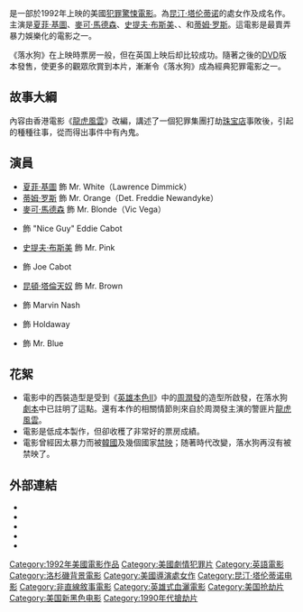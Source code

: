 {{noteTA
|G1=Show
|G2=Movie
}}
{{Infobox Film
| name         = 落水狗
| original_name = ''Reservoir Dogs''
| image        = Reservoir dogs ver1.jpg
| caption      = 电影海报
| director     = [[昆汀·塔伦蒂诺|昆汀·塔伦蒂诺]]
| producer     = {{link-en|勞倫斯·班德|Lawrence Bender}}
| writer       = 昆汀·塔伦蒂诺
| starring     = [[夏菲·基圖|夏菲·基圖]]<br />[[蒂姆·罗斯|蒂姆·罗斯]]<br />[[史提夫·布斯美|史提夫·布斯美]]<br />{{link-en|Chris Penn|Chris Penn}}<br />[[麥可·馬德森|麥可·馬德森]]<br />{{link-en|勞倫斯·蒂爾尼|Lawrence Tierney}}
| music        = 
| cinematography = {{link-en|Andrzej Sekuła|Andrzej Sekuła}}
| editing      = {{link-en|薩莉·門克|Sally Menke}}
| studio       = {{link-en|Artisan Entertainment|Artisan Entertainment}}<br />Dog Eat Dog Productions
| distributor  = [[米拉麥克斯影業|米拉麥克斯影業]]
| released     = 1992年10月23日
| country      = {{USA}}
| awards       =
| language     = [[英语|英语]]
| budget       = $1,200,000 [[美元|美元]]
| gross        = $2,800,000 美元
| preceded_by  =
| followed_by  =
| website      =
| amg_id       =
| imdb_id      = 0105236
| tw_name      = 霸道橫行
| hk_name      = 落水狗
| cn_name      = 落水狗
}}
{{作品名稱|name=''Reservoir Dogs''|hk=落水狗|tw=霸道橫行|equiv-cn=hk}}是一部於1992年上映的美國[[犯罪電影|犯罪]][[驚悚|驚悚電影]]。為[[昆汀·塔伦蒂诺|昆汀·塔伦蒂诺]]的處女作及成名作。主演是[[夏菲·基圖|夏菲·基圖]]、[[麥可·馬德森|麥可·馬德森]]、[[史提夫·布斯美|史提夫·布斯美]]、{{link-en|Chris Penn|Chris Penn}}、{{link-en|勞倫斯·蒂爾尼|Lawrence Tierney}}和[[蒂姆·罗斯|蒂姆·罗斯]]。這電影是最賣弄暴力娛樂化的電影之一。

《落水狗》在上映時票房一般，但在英国上映后却比较成功。隨著之後的[[DVD|DVD]]版本發售，使更多的觀眾欣賞到本片，漸漸令《落水狗》成為經典犯罪電影之一。

== 故事大綱 ==
內容由香港電影《[[龍虎風雲|龍虎風雲]]》改編，講述了一個犯罪集團打劫[[珠宝店|珠宝店]]事敗後，引起的種種往事，從而得出事件中有內鬼。

== 演員 ==
* [[夏菲·基圖|夏菲·基圖]] 飾 Mr. White（Lawrence Dimmick）
* [[蒂姆·罗斯|蒂姆·罗斯]] 飾 Mr. Orange（Det. Freddie Newandyke）
* [[麥可·馬德森|麥可·馬德森]] 飾 Mr. Blonde（Vic Vega）
* {{link-en|Chris Penn|Chris Penn}} 飾 "Nice Guy" Eddie Cabot
* [[史提夫·布斯美|史提夫·布斯美]] 飾 Mr. Pink
* {{link-en|勞倫斯·蒂爾尼|Lawrence Tierney}} 飾 Joe Cabot
* [[昆頓·塔倫天奴|昆頓·塔倫天奴]] 飾 Mr. Brown
* {{link-en|Kirk Baltz|Kirk Baltz}} 飾 Marvin Nash
* {{link-en|藍迪·布魯克斯|Randy Brooks (actor)}} 飾 Holdaway
* {{link-en|愛德華·邦克|Edward Bunker}} 飾 Mr. Blue

== 花絮 ==
* 電影中的西裝造型是受到《[[英雄本色II|英雄本色II]]》中的[[周潤發|周潤發]]的造型所啟發，在落水狗[[劇本|劇本]]中已註明了這點。還有本作的相關情節則來自於周潤發主演的警匪片[[龍虎風雲|龍虎風雲]]。
* 電影是低成本製作，但卻收穫了非常好的票房成績。
* 電影曾經因太暴力而被[[韓國|韓國]]及幾個國家[[禁映電影|禁映]]；随著時代改變，落水狗再沒有被禁映了。

== 外部連結 ==
* {{imdb title|0105236}}
* {{rotten-tomatoes|reservoir_dogs}}
* {{metacritic film|reservoir-dogs}}
* {{mojo title|reservoirdogs}}
* {{Amg movie|40984}}

{{Quentin Tarantino}}
{{DEFAULTSORT:Reservoir Dogs}}
[[Category:1992年美國電影作品|Category:1992年美國電影作品]]
[[Category:美國劇情犯罪片|Category:美國劇情犯罪片]]
[[Category:英語電影|Category:英語電影]]
[[Category:洛杉磯背景電影|Category:洛杉磯背景電影]]
[[Category:美國導演處女作|Category:美國導演處女作]]
[[Category:昆汀·塔伦蒂诺电影|Category:昆汀·塔伦蒂诺电影]]
[[Category:非直線敘事電影|Category:非直線敘事電影]]
[[Category:英雄式血灑電影|Category:英雄式血灑電影]]
[[Category:美国抢劫片|Category:美国抢劫片]]
[[Category:美国新黑色电影|Category:美国新黑色电影]]
[[Category:1990年代搶劫片|Category:1990年代搶劫片]]